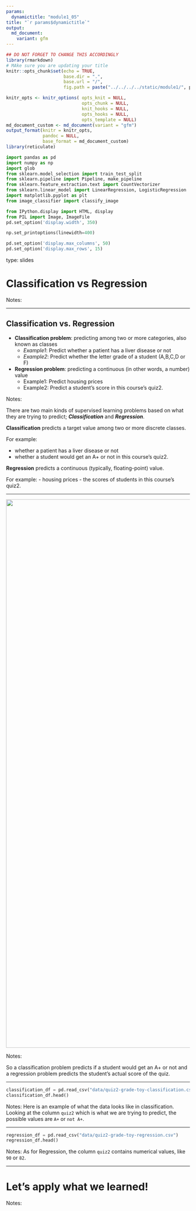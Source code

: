 ```yaml
---
params:
  dynamictitle: "module1_05"
title: "`r params$dynamictitle`"
output: 
  md_document:
    variant: gfm
---
```



```r
## DO NOT FORGET TO CHANGE THIS ACCORDINGLY 
library(rmarkdown)
# MAke sure you are updating your title 
knitr::opts_chunk$set(echo = TRUE,
                      base.dir = ".", 
                      base.url = "/",
                      fig.path = paste("../../../../static/module1/", params$dynamictitle,"/", sep = ""))

knitr_opts <- knitr_options( opts_knit = NULL,
                             opts_chunk = NULL,
                             knit_hooks = NULL,
                             opts_hooks = NULL,
                             opts_template = NULL)
md_document_custom <- md_document(variant = "gfm")
output_format(knitr = knitr_opts,
              pandoc = NULL,
              base_format = md_document_custom)
library(reticulate)

```


```python
import pandas as pd
import numpy as np
import glob
from sklearn.model_selection import train_test_split
from sklearn.pipeline import Pipeline, make_pipeline
from sklearn.feature_extraction.text import CountVectorizer
from sklearn.linear_model import LinearRegression, LogisticRegression
import matplotlib.pyplot as plt
from image_classifier import classify_image

from IPython.display import HTML, display
from PIL import Image, ImageFile
pd.set_option('display.width', 350)

np.set_printoptions(linewidth=400)

pd.set_option('display.max_columns', 50)
pd.set_option('display.max_rows', 15)

```

type: slides

# Classification vs Regression 

Notes: <br>

---
 

## Classification vs. Regression


- **Classification problem**: predicting among two or more categories, also known as classes
    - *Example1*: Predict whether a patient has a liver disease or not
    - *Example2*: Predict whether the letter grade of a student (A,B,C,D or F)

- **Regression problem**: predicting a continuous (in other words, a number) value
    - Example1: Predict housing prices
    - Example2: Predict a student's score in this course's quiz2.


Notes: 

There are two main kinds of supervised learning problems based on what they are trying to predict; ***Classification*** and  ***Regression***. 

**Classification** predicts a target value among two or more discrete classes. 

For example: 

- whether a patient has a liver disease or not
- whether a student would get an A+ or not in this course's quiz2.

**Regression** predicts a continuous (typically, floating-point) value.

For example: 
- housing prices
- the scores of students in this course's quiz2.




---

<center>
<img src="/module1/classification-vs-regression.png" height="1500" width="1500"> 
</center>


Notes: 

So a classification problem predicts if a student would get an A+ or not and a regression problem predicts the student's actual score of the quiz. 


---

```python
classification_df = pd.read_csv("data/quiz2-grade-toy-classification.csv")
classification_df.head()
```


Notes: Here is an example of what the data looks like in classification. Looking at the column `quiz2` which is what we are trying to predict, the possible values are  `A+` or `not A+`.

---

```python
regression_df = pd.read_csv("data/quiz2-grade-toy-regression.csv")
regression_df.head()
```



Notes:  As for Regression, the column `quiz2` contains numerical values, like `90` or `82`.


---

# Let's apply what we learned!

Notes: <br>